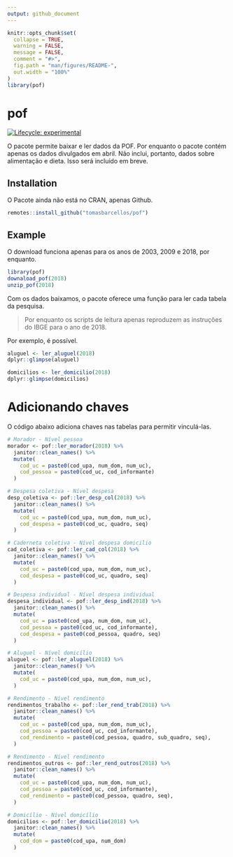 ```yaml
---
output: github_document
---
```


<!-- README.md is generated from README.Rmd. Please edit that file -->

```r
knitr::opts_chunk$set(
  collapse = TRUE,
  warning = FALSE,
  message = FALSE,
  comment = "#>",
  fig.path = "man/figures/README-",
  out.width = "100%"
)
library(pof)
```

# pof

<!-- badges: start -->
[![Lifecycle: experimental](https://img.shields.io/badge/lifecycle-experimental-orange.svg)](https://www.tidyverse.org/lifecycle/#experimental)
<!-- badges: end -->

O pacote permite baixar e ler dados da POF. 
Por enquanto o pacote contém apenas os dados divulgados em abril. 
Não inclui, portanto, dados sobre alimentação e dieta. 
Isso será incluído em breve.

## Installation

O Pacote ainda não está no CRAN, apenas Github.

``` r
remotes::install_github("tomasbarcellos/pof")
```

## Example

O download funciona apenas para os anos de 2003, 2009 e 2018, por enquanto.

```r
library(pof)
downaload_pof(2018)
unzip_pof(2018)
```

Com os dados baixamos, o pacote oferece uma função para ler cada tabela
da pesquisa. 

> Por enquanto os scripts de leitura apenas reproduzem as instruções
do IBGE para o ano de 2018.

Por exemplo, é possível.

```r
aluguel <- ler_aluguel(2018)
dplyr::glimpse(aluguel)

domicilios <- ler_domicilio(2018)
dplyr::glimpse(domicilios)
```

# Adicionando chaves

O código abaixo adiciona chaves nas tabelas para permitir vinculá-las.

```r
# Morador - Nível pessoa
morador <- pof::ler_morador(2018) %>% 
  janitor::clean_names() %>% 
  mutate(
    cod_uc = paste0(cod_upa, num_dom, num_uc),
    cod_pessoa = paste0(cod_uc, cod_informante)
  )

# Despesa coletiva - Nível despesa
desp_coletiva <- pof::ler_desp_col(2018) %>% 
  janitor::clean_names() %>% 
  mutate(
    cod_uc = paste0(cod_upa, num_dom, num_uc),
    cod_despesa = paste0(cod_uc, quadro, seq)
  )

# Caderneta coletiva - Nível despesa domicilio
cad_coletiva <- pof::ler_cad_col(2018) %>% 
  janitor::clean_names() %>% 
  mutate(
    cod_uc = paste0(cod_upa, num_dom, num_uc),
    cod_despesa = paste0(cod_uc, quadro, seq)
  )

# Despesa individual - Nível despesa individual
despesa_individual <- pof::ler_desp_ind(2018) %>% 
  janitor::clean_names() %>% 
  mutate(
    cod_uc = paste0(cod_upa, num_dom, num_uc),
    cod_pessoa = paste0(cod_uc, cod_informante),
    cod_despesa = paste0(cod_pessoa, quadro, seq)
  )

# Aluguel - Nível domicílio
aluguel <- pof::ler_aluguel(2018) %>% 
  janitor::clean_names() %>% 
  mutate(
    cod_uc = paste0(cod_upa, num_dom, num_uc),
  )

# Rendimento - Nível rendimento
rendimentos_trabalho <- pof::ler_rend_trab(2018) %>% 
  janitor::clean_names() %>% 
  mutate(
    cod_uc = paste0(cod_upa, num_dom, num_uc),
    cod_pessoa = paste0(cod_uc, cod_informante),
    cod_rendimento = paste0(cod_pessoa, quadro, sub_quadro, seq),
  )

# Rendimento - Nível rendimento
rendimentos_outros <- pof::ler_rend_outros(2018) %>% 
  janitor::clean_names() %>% 
  mutate(
    cod_uc = paste0(cod_upa, num_dom, num_uc),
    cod_pessoa = paste0(cod_uc, cod_informante),
    cod_rendimento = paste0(cod_pessoa, quadro, seq),
  ) 

# Domicílio - Nível domicílio
domicilios <- pof::ler_domicilio(2018) %>% 
  janitor::clean_names() %>% 
  mutate(
    cod_dom = paste0(cod_upa, num_dom)
  )
```




